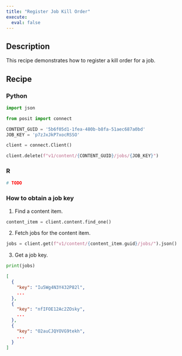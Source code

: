 ```yaml
---
title: "Register Job Kill Order"
execute:
  eval: false
---
```


## Description

This recipe demonstrates how to register a kill order for a job.

## Recipe

::: {.panel-tabset group="language"}

### Python

```python
import json

from posit import connect

CONTENT_GUID = '5b6f05d1-1fea-480b-b8fa-51aec687a0bd'
JOB_KEY = 'p7zJxJkP7xocRSSO'

client = connect.Client()

client.delete(f"v1/content/{CONTENT_GUID}/jobs/{JOB_KEY}")
```


### R

```r
# TODO
```

:::


### How to obtain a job key

1. Find a content item.

```py
content_item = client.content.find_one()
```

2. Fetch jobs for the content item.

```py
jobs = client.get(f"v1/content/{content_item.guid}/jobs/").json()
```

3. Get a job key.

```py
print(jobs)
```


```json
[
  {
    "key": "Iu5Wg4N3Y432P82l",
    ...
  },
  {
    "key": "nfIFOE12Ac2ZOsky",
    ...
  },
  {
    "key": "O2auCJQYOVG9tekh",
    ...
  }
]
```
